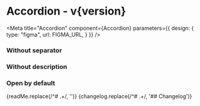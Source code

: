 

<h1>Accordion<span className="text-lg font-normal"> - v{version}</span></h1>

<Meta title="Accordion" component={Accordion} parameters={{
    design: {
      type: "figma",
      url: FIGMA_URL,
    }
  }} />

<Canvas withSource="none">
  <Story name="Accordion">
    <AccordionStory />
  </Story>
</Canvas>

### Without separator

<Canvas withSource="none">
  <Story name="No Separator">
    <AccordionStory separator={false} />
  </Story>
</Canvas>

### Without description

<Canvas withSource="none">
  <Story name="No Description">
    <AccordionStory description={null} />
  </Story>
</Canvas>

### Open by default

<Canvas withSource="none">
  <Story name="Open">
    <AccordionStory open />
  </Story>
</Canvas>

<ArgsTable />

<Description>
  {readMe.replace(/^# .+/, '')}
</Description>

<Description>
  {changelog.replace(/^# .+/, '## Changelog')}
</Description>

